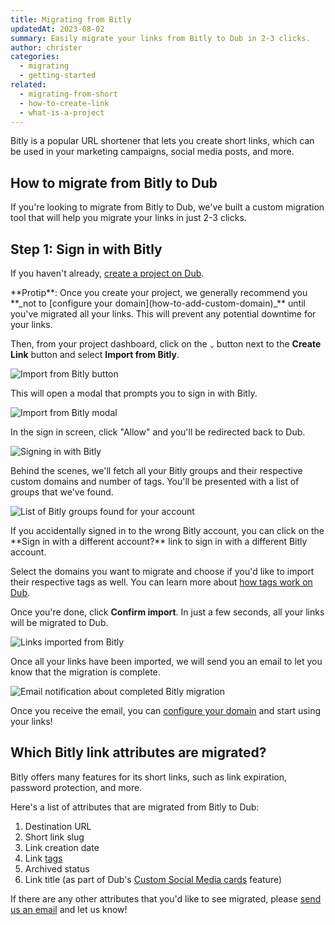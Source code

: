 ```yaml
---
title: Migrating from Bitly
updatedAt: 2023-08-02
summary: Easily migrate your links from Bitly to Dub in 2-3 clicks.
author: christer
categories:
  - migrating
  - getting-started
related:
  - migrating-from-short
  - how-to-create-link
  - what-is-a-project
---
```


Bitly is a popular URL shortener that lets you create short links, which can be used in your marketing campaigns, social media posts, and more.

## How to migrate from Bitly to Dub

If you're looking to migrate from Bitly to Dub, we've built a custom migration tool that will help you migrate your links in just 2-3 clicks.

## Step 1: Sign in with Bitly

If you haven't already, [create a project on Dub](what-is-a-project#how-to-create-a-project).

<Note variant="info">
  **Protip**: Once you create your project, we generally recommend you **_not to
  [configure your domain](how-to-add-custom-domain)_** until you've migrated all
  your links. This will prevent any potential downtime for your links.
</Note>

Then, from your project dashboard, click on the `⌄` button next to the **Create Link** button and select **Import from Bitly**.

<Image
  alt="Import from Bitly button"
  src="https://d2vwwcvoksz7ty.cloudfront.net/help/import-from-bitly-button.png"
  width={915}
  height={550}
/>

This will open a modal that prompts you to sign in with Bitly.

<Image
  alt="Import from Bitly modal"
  src="https://d2vwwcvoksz7ty.cloudfront.net/help/import-from-bitly-modal.png"
  width={1017}
  height={676}
/>

In the sign in screen, click "Allow" and you'll be redirected back to Dub.

<Image
  alt="Signing in with Bitly"
  src="https://d2vwwcvoksz7ty.cloudfront.net/help/sign-in-with-bitly.png"
  width={929}
  height={509}
/>

Behind the scenes, we'll fetch all your Bitly groups and their respective custom domains and number of tags. You'll be presented with a list of groups that we've found.

<Image
  alt="List of Bitly groups found for your account"
  src="https://d2vwwcvoksz7ty.cloudfront.net/help/imported-bitly-groups.png"
  width={1087}
  height={718}
/>

<Note variant="info">
  If you accidentally signed in to the wrong Bitly account, you can click on the
  **Sign in with a different account?** link to sign in with a different Bitly
  account.
</Note>

Select the domains you want to migrate and choose if you'd like to import their respective tags as well. You can learn more about [how tags work on Dub](how-to-use-tags).

Once you're done, click **Confirm import**. In just a few seconds, all your links will be migrated to Dub.

<Image
  alt="Links imported from Bitly"
  src="https://d2vwwcvoksz7ty.cloudfront.net/help/imported-bitly-links.png"
  width={1546}
  height={1063}
/>

Once all your links have been imported, we will send you an email to let you know that the migration is complete.

<Image
  alt="Email notification about completed Bitly migration"
  src="https://d2vwwcvoksz7ty.cloudfront.net/help/imported-bitly-email.png"
  width={1126}
  height={708}
/>

Once you receive the email, you can [configure your domain](how-to-add-custom-domain#step-2-configure-your-domain) and start using your links!

## Which Bitly link attributes are migrated?

Bitly offers many features for its short links, such as link expiration, password protection, and more.

Here's a list of attributes that are migrated from Bitly to Dub:

1. Destination URL
2. Short link slug
3. Link creation date
4. Link [tags](how-to-use-tags)
5. Archived status
6. Link title (as part of Dub's [Custom Social Media cards](how-to-create-link#custom-social-media-cards) feature)

If there are any other attributes that you'd like to see migrated, please [send us an email](mailto:support@dub.co?subject=Bitly%20migration%20feedback) and let us know!
